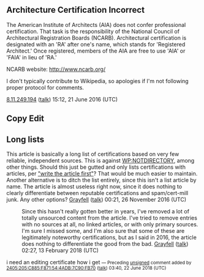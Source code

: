 {{Talk header}}
{{Vital article|topic=Society|level=5|class=C}}
{{WikiProject Business|class=C|importance=High}}
{{WikiProject Education|class=C|importance=Mid}}

{{User:ClueBot III/ArchiveThis|archiveprefix=Talk:Professional certification/Archives/|format=Y|age=26297|index=yes|archivebox=yes|box-advert=yes}}
{{merged-from|Advanced Professional Certificate|19 October 2016}}

== Architecture Certification Incorrect ==

The American Institute of Architects (AIA) does not confer professional certification. That task is the responsibility of the National Council of Architectural Registration Boards (NCARB). Architectural certification is designated with an 'RA' after one's name, which stands for 'Registered Architect.' Once registered, members of the AIA are free to use 'AIA' or 'FAIA' in lieu of 'RA.'

NCARB website:
http://www.ncarb.org/

I don't typically contribute to Wikipedia, so apologies if I'm not following proper protocol for comments.

[[Special:Contributions/8.11.249.194|8.11.249.194]] ([[User talk:8.11.249.194|talk]]) 15:12, 21 June 2016 (UTC)

== Copy Edit ==

{{GOCE}}

== Long lists ==

This article is basically a long list of certifications based on very few reliable, independent sources. This is against [[WP:NOTDIRECTORY]], among other things. Should this just be gutted and only lists certifications with articles, per [[WP:WTAF|"write the article first"]]? That would be much easier to maintain. Another alternative is to ditch the list entirely, since this isn't a list article by name. The article is almost useless right now, since it does nothing to clearly differentiate between reputable certifications and spam/cert-mill junk. Any other options? [[User:Grayfell|Grayfell]] ([[User talk:Grayfell|talk]]) 00:21, 26 November 2016 (UTC)

:Since this hasn't really gotten better in years, I've removed a lot of totally unsourced content from the article. I've tried to remove entries with no sources at all, no linked articles, or with only primary sources. I'm sure I missed some, and I'm also sure that some of these are legitimately noteworthy certifications, but as I said in 2016, the article does nothing to differentiate the good from the bad. [[User:Grayfell|Grayfell]] ([[User talk:Grayfell|talk]]) 02:27, 13 February 2018 (UTC)

i need an editing certificate how i get  <!-- Template:Unsigned IP --><small class="autosigned">—&nbsp;Preceding [[Wikipedia:Signatures|unsigned]] comment added by [[Special:Contributions/2405:205:C885:F871:54:4ADB:7C90:FB70|2405:205:C885:F871:54:4ADB:7C90:FB70]] ([[User talk:2405:205:C885:F871:54:4ADB:7C90:FB70#top|talk]]) 03:40, 22 June 2018 (UTC)</small> <!--Autosigned by SineBot-->
